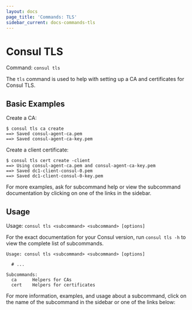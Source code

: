 ```yaml
---
layout: docs
page_title: 'Commands: TLS'
sidebar_current: docs-commands-tls
---
```


# Consul TLS

Command: `consul tls`

The `tls` command is used to help with setting up a CA and certificates for Consul TLS.

## Basic Examples

Create a CA:

```text
$ consul tls ca create
==> Saved consul-agent-ca.pem
==> Saved consul-agent-ca-key.pem
```

Create a client certificate:

```text
$ consul tls cert create -client
==> Using consul-agent-ca.pem and consul-agent-ca-key.pem
==> Saved dc1-client-consul-0.pem
==> Saved dc1-client-consul-0-key.pem
```

For more examples, ask for subcommand help or view the subcommand documentation
by clicking on one of the links in the sidebar.

## Usage

Usage: `consul tls <subcommand> <subcommand> [options]`

For the exact documentation for your Consul version, run `consul tls -h` to
view the complete list of subcommands.

```text
Usage: consul tls <subcommand> <subcommand> [options]

  # ...

Subcommands:
  ca      Helpers for CAs
  cert    Helpers for certificates
```

For more information, examples, and usage about a subcommand, click on the name
of the subcommand in the sidebar or one of the links below:
